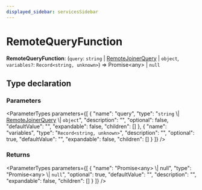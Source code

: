 ```yaml
---
displayed_sidebar: servicesSidebar
---
```



# RemoteQueryFunction

 **RemoteQueryFunction**: (`query`: `string` \| [RemoteJoinerQuery](../interfaces/services.RemoteJoinerQuery.mdx) \| `object`, `variables?`: `Record<string, unknown>`) => Promise&#60;any&#62; \| `null`

## Type declaration

### Parameters

<ParameterTypes parameters={[
  {
    "name": "query",
    "type": "`string` \\| [RemoteJoinerQuery](../interfaces/services.RemoteJoinerQuery.mdx) \\| `object`",
    "description": "",
    "optional": false,
    "defaultValue": "",
    "expandable": false,
    "children": []
  },
  {
    "name": "variables",
    "type": "`Record<string, unknown>`",
    "description": "",
    "optional": true,
    "defaultValue": "",
    "expandable": false,
    "children": []
  }
]} />

### Returns

<ParameterTypes parameters={[
  {
    "name": "Promise&#60;any&#62; \\| null",
    "type": "Promise&#60;any&#62; \\| `null`",
    "optional": true,
    "defaultValue": "",
    "description": "",
    "expandable": false,
    "children": []
  }
]} />
